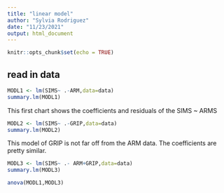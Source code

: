 ```yaml
---
title: "linear model"
author: "Sylvia Rodriguez"
date: "11/23/2021"
output: html_document
---
```


```r
knitr::opts_chunk$set(echo = TRUE)
```


## read in data

```r
MODL1 <- lm(SIMS~ .-ARM,data=data)
summary.lm(MODL1)
```

This first chart shows the coefficients and residuals of the SIMS ~ ARMS

```r
MODL2 <- lm(SIMS~ .-GRIP,data=data)
summary.lm(MODL2)
```

This model of GRIP is not far off from the ARM data. The coefficients are pretty similar. 


```r
MODL3 <- lm(SIMS~ .- ARM+GRIP,data=data)
summary.lm(MODL3)
```


```r
anova(MODL1,MODL3)
```

